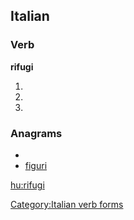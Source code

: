 ==Italian==

===Verb===
'''rifugi'''

# {{form of|[[second-person|Second-person]] [[singular]] [[present tense]]|[[rifugiare#Italian|rifugiare]]|lang=Italian}}
# {{form of|[[first-person|First-person]] singular, [[second-person]] singular and [[third-person]] singular [[present subjunctive]]|rifugiare#Italian|rifugiare|lang=Italian}}
# {{form of|[[third-person|Third-person]] singular [[imperative]]|rifugiare#Italian|rifugiare|lang=Italian}}

===Anagrams===
* {{alphagram|fgiiru}}
* [[figuri#Italian|figuri]]

[[Category:Italian verb forms]]

[[hu:rifugi]]